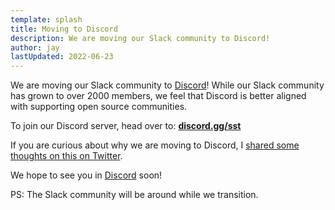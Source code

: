 ```yaml
---
template: splash
title: Moving to Discord
description: We are moving our Slack community to Discord!
author: jay
lastUpdated: 2022-06-23
---
```


We are moving our Slack community to [Discord](https://discord.gg/sst)! While our Slack community has grown to over 2000 members, we feel that Discord is better aligned with supporting open source communities.

To join our Discord server, head over to: [**discord.gg/sst**](https://discord.gg/sst)

If you are curious about why we are moving to Discord, I [shared some thoughts on this on Twitter](https://x.com/jayair/status/1535360228631379973).

We hope to see you in [Discord](https://discord.gg/sst) soon!

PS: The Slack community will be around while we transition.
